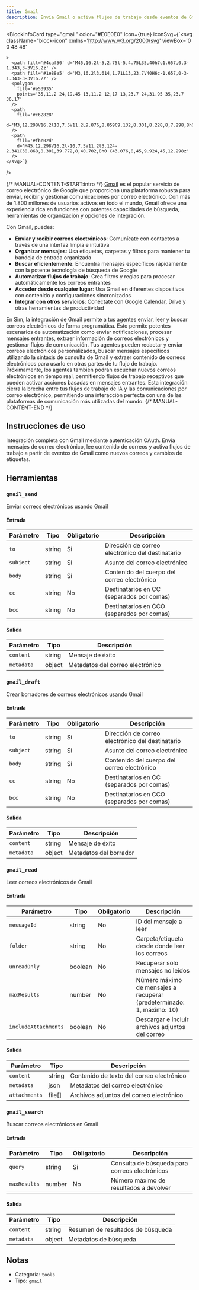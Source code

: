 ```yaml
---
title: Gmail
description: Envía Gmail o activa flujos de trabajo desde eventos de Gmail
---
```



<BlockInfoCard 
  type="gmail"
  color="#E0E0E0"
  icon={true}
  iconSvg={`<svg className="block-icon"
      xmlns='http://www.w3.org/2000/svg'
      viewBox='0 0 48 48'
      
      
      
    >
      <path fill='#4caf50' d='M45,16.2l-5,2.75l-5,4.75L35,40h7c1.657,0,3-1.343,3-3V16.2z' />
      <path fill='#1e88e5' d='M3,16.2l3.614,1.71L13,23.7V40H6c-1.657,0-3-1.343-3-3V16.2z' />
      <polygon
        fill='#e53935'
        points='35,11.2 24,19.45 13,11.2 12,17 13,23.7 24,31.95 35,23.7 36,17'
      />
      <path
        fill='#c62828'
        d='M3,12.298V16.2l10,7.5V11.2L9.876,8.859C9.132,8.301,8.228,8,7.298,8h0C4.924,8,3,9.924,3,12.298z'
      />
      <path
        fill='#fbc02d'
        d='M45,12.298V16.2l-10,7.5V11.2l3.124-2.341C38.868,8.301,39.772,8,40.702,8h0 C43.076,8,45,9.924,45,12.298z'
      />
    </svg>`}
/>

{/* MANUAL-CONTENT-START:intro */}
[Gmail](https://gmail.com) es el popular servicio de correo electrónico de Google que proporciona una plataforma robusta para enviar, recibir y gestionar comunicaciones por correo electrónico. Con más de 1.800 millones de usuarios activos en todo el mundo, Gmail ofrece una experiencia rica en funciones con potentes capacidades de búsqueda, herramientas de organización y opciones de integración.

Con Gmail, puedes:

- **Enviar y recibir correos electrónicos**: Comunícate con contactos a través de una interfaz limpia e intuitiva
- **Organizar mensajes**: Usa etiquetas, carpetas y filtros para mantener tu bandeja de entrada organizada
- **Buscar eficientemente**: Encuentra mensajes específicos rápidamente con la potente tecnología de búsqueda de Google
- **Automatizar flujos de trabajo**: Crea filtros y reglas para procesar automáticamente los correos entrantes
- **Acceder desde cualquier lugar**: Usa Gmail en diferentes dispositivos con contenido y configuraciones sincronizados
- **Integrar con otros servicios**: Conéctate con Google Calendar, Drive y otras herramientas de productividad

En Sim, la integración de Gmail permite a tus agentes enviar, leer y buscar correos electrónicos de forma programática. Esto permite potentes escenarios de automatización como enviar notificaciones, procesar mensajes entrantes, extraer información de correos electrónicos y gestionar flujos de comunicación. Tus agentes pueden redactar y enviar correos electrónicos personalizados, buscar mensajes específicos utilizando la sintaxis de consulta de Gmail y extraer contenido de correos electrónicos para usarlo en otras partes de tu flujo de trabajo. Próximamente, los agentes también podrán escuchar nuevos correos electrónicos en tiempo real, permitiendo flujos de trabajo receptivos que pueden activar acciones basadas en mensajes entrantes. Esta integración cierra la brecha entre tus flujos de trabajo de IA y las comunicaciones por correo electrónico, permitiendo una interacción perfecta con una de las plataformas de comunicación más utilizadas del mundo.
{/* MANUAL-CONTENT-END */}

## Instrucciones de uso

Integración completa con Gmail mediante autenticación OAuth. Envía mensajes de correo electrónico, lee contenido de correos y activa flujos de trabajo a partir de eventos de Gmail como nuevos correos y cambios de etiquetas.

## Herramientas

### `gmail_send`

Enviar correos electrónicos usando Gmail

#### Entrada

| Parámetro | Tipo | Obligatorio | Descripción |
| --------- | ---- | -------- | ----------- |
| `to` | string | Sí | Dirección de correo electrónico del destinatario |
| `subject` | string | Sí | Asunto del correo electrónico |
| `body` | string | Sí | Contenido del cuerpo del correo electrónico |
| `cc` | string | No | Destinatarios en CC \(separados por comas\) |
| `bcc` | string | No | Destinatarios en CCO \(separados por comas\) |

#### Salida

| Parámetro | Tipo | Descripción |
| --------- | ---- | ----------- |
| `content` | string | Mensaje de éxito |
| `metadata` | object | Metadatos del correo electrónico |

### `gmail_draft`

Crear borradores de correos electrónicos usando Gmail

#### Entrada

| Parámetro | Tipo | Obligatorio | Descripción |
| --------- | ---- | -------- | ----------- |
| `to` | string | Sí | Dirección de correo electrónico del destinatario |
| `subject` | string | Sí | Asunto del correo electrónico |
| `body` | string | Sí | Contenido del cuerpo del correo electrónico |
| `cc` | string | No | Destinatarios en CC \(separados por comas\) |
| `bcc` | string | No | Destinatarios en CCO \(separados por comas\) |

#### Salida

| Parámetro | Tipo | Descripción |
| --------- | ---- | ----------- |
| `content` | string | Mensaje de éxito |
| `metadata` | object | Metadatos del borrador |

### `gmail_read`

Leer correos electrónicos de Gmail

#### Entrada

| Parámetro | Tipo | Obligatorio | Descripción |
| --------- | ---- | -------- | ----------- |
| `messageId` | string | No | ID del mensaje a leer |
| `folder` | string | No | Carpeta/etiqueta desde donde leer los correos |
| `unreadOnly` | boolean | No | Recuperar solo mensajes no leídos |
| `maxResults` | number | No | Número máximo de mensajes a recuperar \(predeterminado: 1, máximo: 10\) |
| `includeAttachments` | boolean | No | Descargar e incluir archivos adjuntos del correo |

#### Salida

| Parámetro | Tipo | Descripción |
| --------- | ---- | ----------- |
| `content` | string | Contenido de texto del correo electrónico |
| `metadata` | json | Metadatos del correo electrónico |
| `attachments` | file[] | Archivos adjuntos del correo electrónico |

### `gmail_search`

Buscar correos electrónicos en Gmail

#### Entrada

| Parámetro | Tipo | Obligatorio | Descripción |
| --------- | ---- | -------- | ----------- |
| `query` | string | Sí | Consulta de búsqueda para correos electrónicos |
| `maxResults` | number | No | Número máximo de resultados a devolver |

#### Salida

| Parámetro | Tipo | Descripción |
| --------- | ---- | ----------- |
| `content` | string | Resumen de resultados de búsqueda |
| `metadata` | object | Metadatos de búsqueda |

## Notas

- Categoría: `tools`
- Tipo: `gmail`
